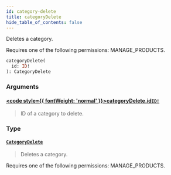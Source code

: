 ```yaml
---
id: category-delete
title: categoryDelete
hide_table_of_contents: false
---
```








Deletes a category. 

Requires one of the following permissions: MANAGE_PRODUCTS.

```graphql
categoryDelete(
  id: ID!
): CategoryDelete
```


### Arguments

#### [<code style={{ fontWeight: 'normal' }}>categoryDelete.<b>id</b></code>](#)<Bullet />[`ID!`](../../../developer/api-reference/scalars/id) <Badge class="secondary" text="non-null"/> <Badge class="secondary" text="scalar"/>
> ID of a category to delete.
> 

### Type

#### [`CategoryDelete`](../../../developer/api-reference/objects/category-delete) <Badge class="secondary" text="object"/>
> Deletes a category. 

Requires one of the following permissions: MANAGE_PRODUCTS.
> 





